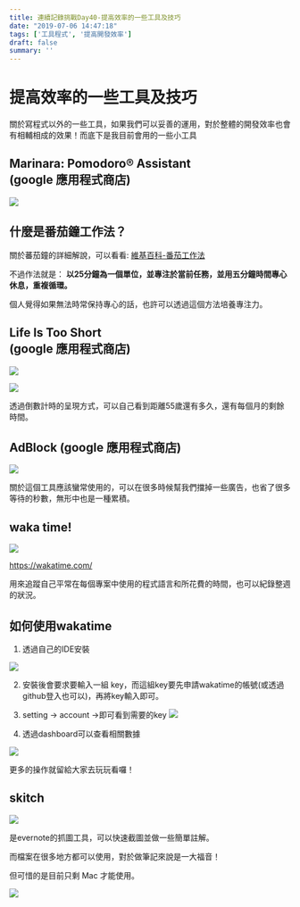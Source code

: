 ```yaml
---
title: 連續記錄挑戰Day40-提高效率的一些工具及技巧
date: "2019-07-06 14:47:18"
tags: ['工具程式', '提高開發效率']
draft: false
summary: ''
---
```



# 提高效率的一些工具及技巧

關於寫程式以外的一些工具，如果我們可以妥善的運用，對於整體的開發效率也會有相輔相成的效果！而底下是我目前會用的一些小工具



## Marinara: Pomodoro® Assistant <br/>(google 應用程式商店)

![](https://i.imgur.com/BDQ4uD1.png)



## 什麼是番茄鐘工作法？

關於蕃茄鐘的詳細解說，可以看看: [維基百科-番茄工作法](https://zh.wikipedia.org/wiki/%E7%95%AA%E8%8C%84%E5%B7%A5%E4%BD%9C%E6%B3%95)

不過作法就是： **以25分鐘為一個單位，並專注於當前任務，並用五分鐘時間專心休息，重複循環。**

個人覺得如果無法時常保持專心的話，也許可以透過這個方法培養專注力。


## Life Is Too Short <br/>(google 應用程式商店)
![](https://i.imgur.com/pvXL1P3.png)



![](https://i.imgur.com/jUznfBP.png)



透過倒數計時的呈現方式，可以自己看到距離55歲還有多久，還有每個月的剩餘時間。





## AdBlock (google 應用程式商店)
![](https://i.imgur.com/ibJYwdX.png)

關於這個工具應該蠻常使用的，可以在很多時候幫我們擋掉一些廣告，也省了很多等待的秒數，無形中也是一種累積。


## waka time!
![](https://i.imgur.com/3rQT4zs.png)

https://wakatime.com/

用來追蹤自己平常在每個專案中使用的程式語言和所花費的時間，也可以紀錄整週的狀況。

## 如何使用wakatime

1. 透過自己的IDE安裝

![](https://i.imgur.com/D43QIKv.png)



2. 安裝後會要求要輸入一組 key，而這組key要先申請wakatime的帳號(或透過github登入也可以)，再將key輸入即可。



3. setting -> account ->即可看到需要的key
![](https://i.imgur.com/GM3Wcpk.png)



4. 透過dashboard可以查看相關數據

![](https://i.imgur.com/eA8N6J1.png)



更多的操作就留給大家去玩玩看囉！


## skitch 
![](https://i.imgur.com/h4gcey3.png)

是evernote的抓圖工具，可以快速截圖並做一些簡單註解。

而檔案在很多地方都可以使用，對於做筆記來說是一大福音！

但可惜的是目前只剩 Mac 才能使用。

![](https://i.imgur.com/lToBTgt.png)


